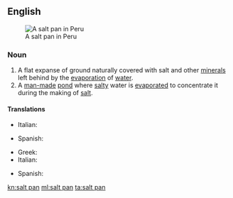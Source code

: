 {{also|saltpan}}
==English==
[[Image:Salineras de Maras, Maras, Perú, 2015-07-30, DD 03-07 PAN.JPG|thumb|right|A salt pan in Peru]]
===Noun===
{{en-noun}}
{{wikipedia}}

# A flat expanse of ground naturally covered with salt and other [[mineral]]s left behind by the [[evaporation]] of [[water]].
# A [[man-made]] [[pond]] where [[salty]] water is [[evaporate]]d to concentrate it during the making of [[salt]].

====Translations====
{{trans-top|A flat expanse of ground covered with salt}}
* Italian: {{t+|it|salina|f}}
{{trans-mid}}
* Spanish: {{t|es|salinera|f}}
{{trans-bottom}}

{{trans-top|A man-made pond where salty water is evaporated}}
* Greek: {{t+|el|αλυκή|f}}
* Italian: {{t+|it|salina|f}}
{{trans-mid}}
* Spanish: {{t|es|salinera|f}}
{{trans-bottom}}

[[kn:salt pan]]
[[ml:salt pan]]
[[ta:salt pan]]